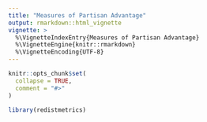 ```yaml
---
title: "Measures of Partisan Advantage"
output: rmarkdown::html_vignette
vignette: >
  %\VignetteIndexEntry{Measures of Partisan Advantage}
  %\VignetteEngine{knitr::rmarkdown}
  %\VignetteEncoding{UTF-8}
---
```


```r
knitr::opts_chunk$set(
  collapse = TRUE,
  comment = "#>"
)
```

```r
library(redistmetrics)
```
